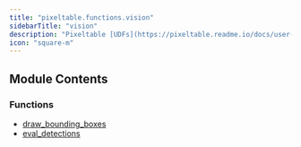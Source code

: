```yaml
---
title: "pixeltable.functions.vision"
sidebarTitle: "vision"
description: "Pixeltable [UDFs](https://pixeltable.readme.io/docs/user-defined-functions-udfs) for Computer Vision."
icon: "square-m"
---
```

## Module Contents

### Functions

- [draw_bounding_boxes](./draw_bounding_boxes)
- [eval_detections](./eval_detections)

